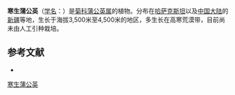 {{Speciesbox
| name = 寒生蒲公英
| status = 
| status_system = 
| image =
| genus = Taraxacum
| species = subglaciale
| authority = Schischk.
}}

'''寒生蒲公英'''（[[学名|学名]]：{{lang|la|''Taraxacum subglaciale''}}）是[[菊科|菊科]][[蒲公英属|蒲公英属]]的植物。分布在[[哈萨克斯坦|哈萨克斯坦]]以及[[中国大陆|中国大陆]]的[[新疆|新疆]]等地，生长于海拔3,500米至4,500米的地区，多生长在高寒荒漠带，目前尚未由人工引种栽培。

== 参考文献 ==
<div class="references-small">
* {{cite web| url =http://www.bioinfo.cn/db05/KmzwSpecies.php?action=view&id=6015| title =寒生蒲公英| work =《中国高等植物数据库全库》| publisher =中国科学院微生物研究所| author =昆明植物研究所| accessdate =2009-02-25| deadurl =yes| archiveurl =https://web.archive.org/web/20160305051126/http://www.bioinfo.cn/db05/KmzwSpecies.php?action=view&id=6015| archivedate =2016-03-05}}
</div>
{{Taxonbar|from=Q10955059}}

[[Category:蒲公英属|寒生蒲公英]]


{{植物小作品}}